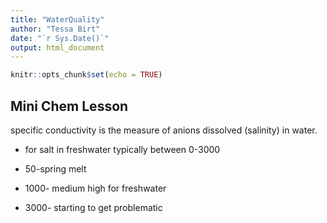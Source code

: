 ```yaml
---
title: "WaterQuality"
author: "Tessa Birt"
date: "`r Sys.Date()`"
output: html_document
---
```


```r
knitr::opts_chunk$set(echo = TRUE)
```

## Mini Chem Lesson

specific conductivity is the measure of anions dissolved (salinity) in water.

-   for salt in freshwater typically between 0-3000

-   50-spring melt

-   1000- medium high for freshwater

-   3000- starting to get problematic
